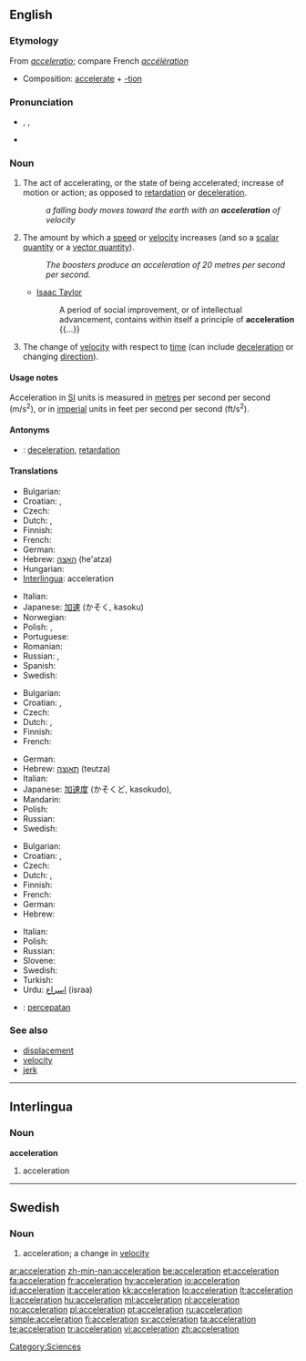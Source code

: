 ==English==

===Etymology===
From {{etyl|la}} ''[[acceleratio]]''; compare French ''[[accélération]]''
* Composition: [[accelerate]] + [[-tion]]

===Pronunciation===
* {{enPR|əksĕlərā'shən}}, {{IPA|/ək.sɛl.əˈreɪ.ʃən/}}, {{SAMPA|/@ksEl@"reIS@n/}}
* {{audio|En-us-acceleration.ogg|Audio (US)}}
*: {{rhymes|eɪʃǝn}}

===Noun===
{{en-noun|s|-}}

# {{uncountable}} The act of accelerating, or the state of being accelerated; increase of motion or action; as opposed to [[retardation]] or [[deceleration]].
#: ''a falling body moves toward the earth with an '''acceleration''' of velocity''
# {{countable}} The amount by which a [[speed]] or [[velocity]] increases (and so a [[scalar quantity]] or a [[vector quantity]]).
#: ''The boosters produce an acceleration of 20 metres per second per second.''
#* {{rfdate}} [[w:Isaac Taylor|Isaac Taylor]]
#*: A period of social improvement, or of intellectual advancement, contains within itself a principle of '''acceleration''' {{...}}
# {{physics}} The change of [[velocity]] with respect to [[time]] (can include [[deceleration]] or changing [[direction]]).

====Usage notes====
Acceleration in [[SI]] units is measured in [[metre]]s per second per second (m/s<sup>2</sup>), or in [[imperial]] units in feet per second per second (ft/s<sup>2</sup>).

====Antonyms====
* {{sense|act or state, amount}}: [[deceleration]], [[retardation]]

<!--these need to go on separate pages

====Derived terms====
''all from astronomy and physics''

* '''Acceleration of the moon''': the increase of the moon's mean motion in its orbit, in consequence of which its period of revolution is now shorter than in ancient times
* '''Acceleration and retardation of the tides''': See '''Priming of the tides''', under [[Priming]]
* '''Diurnal acceleration of the fixed stars''': the amount by which their apparent diurnal motion exceeds that of the sun, in consequence of which they daily come to the meridian of any place about three minutes fifty-six seconds of solar time earlier than on the day preceding
* '''Acceleration of the planets''': the increasing velocity of their motion, in proceeding from the apogee to the perigee of their orbits
-->

====Translations====
{{trans-top|act or state}}
* Bulgarian: {{t|bg|ускоряване}}
* Croatian: {{t-|hr|akceleracija|f|alt=akcelerácija}}, {{t-|hr|ubrzanje|n|alt=ubrzánje}}
* Czech: {{t-|cs|zrychlení|n}}
* Dutch: {{t+|nl|versnelling|f}}, {{t+|nl|acceleratie|f}}
* Finnish: {{t-|fi|kiihdytys}}
* French: {{t+|fr|accélération|f}}
* German: {{t+|de|Beschleunigung|f}}
* Hebrew: [[האצה]] (he'atza) {{f}}
* Hungarian: {{t|hu|gyorsulás}}
* [[Interlingua]]: acceleration
{{trans-mid}}
* Italian: {{t+|it|accelerazione|f}}
* Japanese: [[加速]] (かそく, kasoku)
* Norwegian: {{t+|no|akselerasjon|m}}
* Polish: {{t+|pl|przyspieszenie|n}}, {{t-|pl|akceleracja|f}}
* Portuguese: {{t+|pt|aceleração|f}}
* Romanian: {{t-|ro|acceleraţie|f}}
* Russian: {{t+|ru|ускорение|n|tr=uskorénije}}, {{t+|ru|разгон|m|tr=razgón}}
* Spanish: {{t+|es|aceleración}}
* Swedish: {{t+|sv|acceleration|c}}
{{trans-bottom}}

{{trans-top|amount}}
* Bulgarian: {{t+|bg|ускорение}}
* Croatian: {{t-|hr|akceleracija|f|alt=akcelerácija}}, {{t-|hr|ubrzanje|n|alt=ubrzánje}}
* Czech: {{t-|cs|zrychlení|n}}
* Dutch: {{t+|nl|versnelling|f}}, {{t+|nl|acceleratie|f}}
* Finnish: {{t+|fi|kiihtyvyys}}
* French: {{t+|fr|accélération|f}}
{{trans-mid}}
* German: {{t+|de|Beschleunigung|f}}
* Hebrew: [[תאוצה]] (teutza) {{f}}
* Italian: {{t+|it|accelerazione|f}}
* Japanese: [[加速度]] (かそくど, kasokudo),  {{t|ja|加速度|tr=かそくど, kasokud|sc=Jpan}}
* Mandarin: {{t|zh|加速度|tr=jiāsùdù|sc=Hani}}
* Polish: {{t+|pl|przyspieszenie|n}}
* Russian: {{t|ru|ускорение|n|tr=uskorénije|sc=Cyrl}}
* Swedish: {{t+|sv|acceleration|c}}
{{trans-bottom}}

{{trans-top|(physics)}}
* Bulgarian: {{t+|bg|ускорение}}
* Croatian: {{t-|hr|akceleracija|f|alt=akcelerácija}}, {{t-|hr|ubrzanje|n|alt=ubrzánje}}
* Czech: {{t-|cs|zrychlení|n}}
* Dutch: {{t+|nl|versnelling|f}}, {{t+|nl|acceleratie|f}}
* Finnish: {{t+|fi|kiihtyvyys}}
* French: {{t+|fr|accélération|f}}
* German: {{t+|de|Beschleunigung|f}}
* Hebrew: {{t-|he|תאוצה|f}}
{{trans-mid}}
* Italian: {{t+|it|accelerazione|f}}
* Polish: {{t+|pl|przyspieszenie|n}}
* Russian: {{t+|ru|ускорение|n|tr=uskorénije}}
* Slovene: {{t+|sl|pospešek|m}}
* Swedish: {{t+|sv|acceleration|c}}
* Turkish: {{t|tr|ivme}}
* Urdu: [[اسراع]] (israa) {{m}}
{{trans-bottom}}

{{checktrans-top}}
* {{ttbc|Indonesian}}: [[cepat|percepatan]]
{{trans-bottom}}

===See also===
* [[displacement]]
* [[velocity]]
* [[jerk]]

[[Category:Sciences]]

----

==Interlingua==

===Noun===
'''acceleration'''

# acceleration

----

==Swedish==

===Noun===
{{sv-noun-reg-er}}
{{infl|sv|noun|g=c}}

# acceleration; a change in [[velocity]]

[[ar:acceleration]]
[[zh-min-nan:acceleration]]
[[be:acceleration]]
[[et:acceleration]]
[[fa:acceleration]]
[[fr:acceleration]]
[[hy:acceleration]]
[[io:acceleration]]
[[id:acceleration]]
[[it:acceleration]]
[[kk:acceleration]]
[[lo:acceleration]]
[[lt:acceleration]]
[[li:acceleration]]
[[hu:acceleration]]
[[ml:acceleration]]
[[nl:acceleration]]
[[no:acceleration]]
[[pl:acceleration]]
[[pt:acceleration]]
[[ru:acceleration]]
[[simple:acceleration]]
[[fi:acceleration]]
[[sv:acceleration]]
[[ta:acceleration]]
[[te:acceleration]]
[[tr:acceleration]]
[[vi:acceleration]]
[[zh:acceleration]]